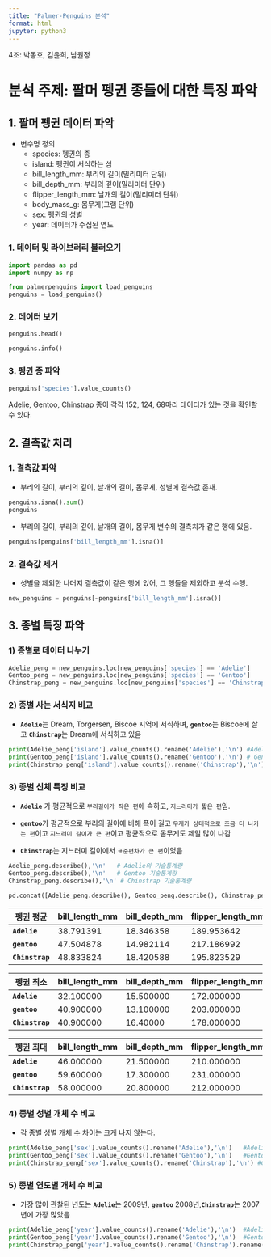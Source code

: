 ```yaml
---
title: "Palmer-Penguins 분석"
format: html
jupyter: python3
---
```

4조: 박동호, 김윤희, 남원정

# 분석 주제: 팔머 펭귄 종들에 대한 특징 파악

## 1. 팔머 펭귄 데이터 파악
- 변수명 정의
    - species: 펭귄의 종
    - island: 펭귄이 서식하는 섬
    - bill_length_mm: 부리의 길이(밀리미터 단위)
    - bill_depth_mm: 부리의 깊이(밀리미터 단위)
    - flipper_length_mm: 날개의 길이(밀리미터 단위)
    - body_mass_g: 몸무게(그램 단위)
    - sex: 펭귄의 성별
    - year: 데이터가 수집된 연도

### 1. 데이터 및 라이브러리 불러오기

```python
import pandas as pd
import numpy as np

from palmerpenguins import load_penguins
penguins = load_penguins()
```

### 2. 데이터 보기
```python
penguins.head()
```

```python
penguins.info()
```

### 3. 펭귄 종 파악
```python
penguins['species'].value_counts()
```

Adelie, Gentoo, Chinstrap 종이 각각 152, 124, 68마리 데이터가 있는 것을 확인할 수 있다.

## 2.  결측값 처리
### 1. 결측값 파악
- 부리의 길이, 부리의 깊이, 날개의 길이, 몸무게, 성별에 결측값 존재.
```python
penguins.isna().sum()
penguins
```

- 부리의 길이, 부리의 깊이, 날개의 길이, 몸무게 변수의 결측치가 같은 행에 있음.
```python
penguins[penguins['bill_length_mm'].isna()]
```



### 2. 결측값 제거

- 성별을 제외한 나머지 결측값이 같은 행에 있어, 그 행들을 제외하고 분석 수행.
```python
new_penguins = penguins[~penguins['bill_length_mm'].isna()]
```

## 3. 종별 특징 파악
### 1) 종별로 데이터 나누기 

```python
Adelie_peng = new_penguins.loc[new_penguins['species'] == 'Adelie']
Gentoo_peng = new_penguins.loc[new_penguins['species'] == 'Gentoo']
Chinstrap_peng = new_penguins.loc[new_penguins['species'] == 'Chinstrap']
```

### 2) 종별 사는 서식지 비교

-   **`Adelie`**는 Dream, Torgersen, Biscoe 지역에 서식하며, **`gentoo`**는 Biscoe에 살고 **`Chinstrap`**는 Dream에 서식하고 있음
```python
print(Adelie_peng['island'].value_counts().rename('Adelie'),'\n') #Adelie의 사는 지역 
print(Gentoo_peng['island'].value_counts().rename('Gentoo'),'\n') # Gentoo의 사는 지역
print(Chinstrap_peng['island'].value_counts().rename('Chinstrap'),'\n') # Chinstrap의 사는 지역
```

### 3) 종별 신체 특징 비교
- **`Adelie`** 가 평균적으로 `부리길이가 작은 편`에 속하고, `지느러미가 짧은 편`임.
-   **`gentoo`**가 평균적으로 부리의 길이에 비해 폭이 길고 `무게가 상대적으로 조금 더 나가는 편`이고 `지느러미 길이가 큰 편`이고 평균적으로 몸무게도 제일 많이 나감

-   **`Chinstrap`**는 지느러미 길이에서 `표준편차가 큰 편`이었음

```python
Adelie_peng.describe(),'\n'   # Adelie의 기술통계량
Gentoo_peng.describe(),'\n'   # Gentoo 기술통계량
Chinstrap_peng.describe(),'\n' # Chinstrap 기술통계량

pd.concat([Adelie_peng.describe(), Gentoo_peng.describe(), Chinstrap_peng.describe()],keys=['Adelie','Gentoo','Chinstrap'])

```

| 펭귄 평균       | bill_length_mm | bill_depth_mm  | flipper_length_mm | body_mass_g |
|-----------------|----------------|----------------|-------------------|-------------|
| **`Adelie`**    | 38.791391      | 18.346358      | 189.953642        | 3700.662252 |
| **`gentoo`**    | 47.504878      | 14.982114      | 217.186992        | 5076.016260 |
| **`Chinstrap`** | 48.833824      | 18.420588      | 195.823529        | 3733.088235 |

| 펭귄 최소       | bill_length_mm | bill_depth_mm | flipper_length_mm | body_mass_g |
|-----------------|----------------|---------------|-------------------|-------------|
| **`Adelie`**    | 32.100000      | 15.500000     | 172.000000        | 2850.000000 |
| **`gentoo`**    | 40.900000      | 13.100000     | 203.000000        | 3950.000000 |
| **`Chinstrap`** | 40.900000      | 16.40000      | 178.000000        | 2700.00000  |

| 펭귄 최대       | bill_length_mm | bill_depth_mm | flipper_length_mm | body_mass_g |
|-----------------|----------------|---------------|-------------------|-------------|
| **`Adelie`**    | 46.000000      | 21.500000     | 210.000000        | 4775.000000 |
| **`gentoo`**    | 59.600000      | 17.300000     | 231.000000        | 6300.000000 |
| **`Chinstrap`** | 58.000000      | 20.800000     | 212.000000        | 4800.000000 |




### 4) 종별 성별 개체 수 비교
- 각 종별 성별 개체 수 차이는 크게 나지 않는다. 
```python
print(Adelie_peng['sex'].value_counts().rename('Adelie'),'\n')   #Adelie의 성별 개체 수
print(Gentoo_peng['sex'].value_counts().rename('Gentoo'),'\n')   #Gentoo 성별 개체 수
print(Chinstrap_peng['sex'].value_counts().rename('Chinstrap'),'\n') #Chinstrap 성별 개체 수

```

### 5) 종별 연도별 개체 수 비교
-   가장 많이 관찰된 년도는 **`Adelie`**는 2009년, **`gentoo`** 2008년,**`Chinstrap`**는 2007년에 가장 많았음
```python
print(Adelie_peng['year'].value_counts().rename('Adelie'),'\n')  #Adelie의 연도별 개체수
print(Gentoo_peng['year'].value_counts().rename('Gentoo'),'\n')  #Gentoo의 연도별 개체수
print(Chinstrap_peng['year'].value_counts().rename('Chinstrap').rename('Chinstrap'),'\n') #Chinstrap의 연도별 개체수
```


